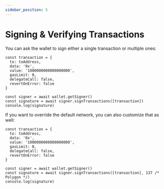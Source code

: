 ```yaml
---
sidebar_position: 5
---
```


# Signing & Verifying Transactions

You can ask the wallet to sign either a single transaction or multiple ones:

```
const transaction = {
  to: toAddress,
  data: '0x',
  value: '1000000000000000000',
  gasLimit: 0,
  delegateCall: false,
  revertOnError: false
}

const signer = await wallet.getSigner()
const signature = await signer.signTransactions([transaction])
console.log(signature)
```

If you want to override the default network, you can also customize that as well:

```
const transaction = {
  to: toAddress,
  data: '0x',
  value: '1000000000000000000',
  gasLimit: 0,
  delegateCall: false,
  revertOnError: false
}

const signer = await wallet.getSigner()
const signature = await signer.signTransactions([transaction], 137 /* Polygon */)
console.log(signature)
```
